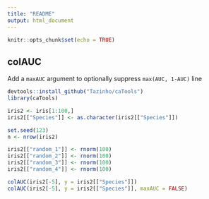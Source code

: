 ```yaml
---
title: "README"
output: html_document
---
```


```r
knitr::opts_chunk$set(echo = TRUE)
```

## colAUC

Add a `maxAUC` argument to optionally suppress `max(AUC, 1-AUC)` line

```r
devtools::install_github("Tazinho/caTools")
library(caTools)

iris2 <- iris[1:100,]
iris2[["Species"]] <- as.character(iris2[["Species"]])

set.seed(123)
n <- nrow(iris2)

iris2[["random_1"]] <- rnorm(100)
iris2[["random_2"]] <- rnorm(100)
iris2[["random_3"]] <- rnorm(100)
iris2[["random_4"]] <- rnorm(100)

colAUC(iris2[-5], y = iris2[["Species"]])
colAUC(iris2[-5], y = iris2[["Species"]], maxAUC = FALSE)
```
